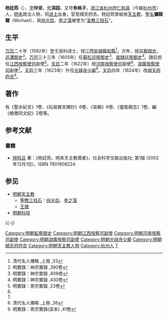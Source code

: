 {{明清人物信息框
| 姓名 = 楊廷筠
| 原名 =
| 圖片名稱 = 
| 圖片大小 = 220px
| 圖片說明 = 
| 最高職務 = 順天府丞
| 國家 = 大明
| 爵位 =
| 籍貫 = [[浙江|浙江]][[杭州府|杭州府]][[仁和縣|仁和縣]]
| 族裔 = 漢族
| 旗籍 = 
| 字號 = 字仲堅，號淇園、鄭圃居士
| 室名 = 
| 諡號 = 
| 出生日期 = [[嘉靖|嘉靖]]三十六年（1557年）
| 出生地點 = 
| 逝世日期 = [[天啟|天啟]]七年（1627年）
| 逝世地點 = 
| 墓葬 =
| 配偶 =
| 親屬 = 
| 出身 = 
*萬曆二十年壬辰科同進士出身
| 經歷 = 
| 著作 =
}}

'''杨廷筠'''（{{bd|1562年||1627年||Yang杨}}），[[表字|字]]'''仲坚'''，[[号|号]]'''淇园'''，又号'''弥格子'''，[[浙江省|浙江省]][[杭州府|杭州府]][[仁和县|仁和县]]（今屬[[杭州市|杭州市]]）人，[[明末|明末]]政治人物，同[[进士|进士]]出身，官至順天府丞。杨廷筠曾皈依[[天主教|天主教]]，[[聖名|聖名]]'''彌額爾'''（Michael），與[[徐光启|徐光启]]、[[李之藻|李之藻]]被誉为“[[圣教三柱石|圣教三柱石]]”。

== 生平 ==
[[万历|万历]]二十年（1592年）登壬辰科进士，授[[江西|江西]][[安福縣|安福縣]][[知縣|知縣]]<ref>清代名人傳略 ,上冊 ,33</ref>。次年，授[[监察御史|监察御史]]，[[巡漕御史|巡漕御史]]<ref>明實錄：神宗實錄 ,390卷</ref>。[[万历|万历]]三十三年（1605年）任[[蘇松|蘇松]][[巡按御史|巡按御史]]<ref>明實錄：神宗實錄 ,408卷</ref>、[[北直隸|直隸]][[巡按御史|巡按御史]]<ref>明實錄：神宗實錄 ,430卷</ref>。随后担任[[江西|江西]][[按察使司|按察使司]]副使<ref name="#1">明實錄：熹宗實錄 ,23卷</ref>。[[天启|天启]]二年（1622年）授[[河南|河南]][[按察使司|按察使司]]副使<ref name="#1"/>、[[湖廣|湖廣]][[按察使司|按察使司]]副使<ref name="#1"/>。[[天启|天启]]三年（1623年）升任[[光禄寺|光禄寺]][[少卿|少卿]]<ref>清代名人傳略 ,上冊 ,36</ref>。[[天启|天启]]四年（1624年）改[[顺天府|顺天府]][[府丞|府丞]]<ref>明實錄：熹宗實錄(梁本) ,41卷</ref>。

==著作==
有《聖水紀言》1卷、《玩易微言擇抄》6卷、《易顯》6卷、《靈衛廟志》1卷、編《絶徼同文紀》2卷等。

== 参考文献 ==
{{Reflist|2}}

=== 書籍 ===
* [[钟鸣旦|钟鸣旦]] 著：《杨廷筠，明末天主教儒者》，社会科学文献出版社; 第1版 (2002年12月1日)，ISBN 7801908224

== 参见 ==
{{Portal box|中国|天主教|人物}}
* [[明朝天主教|明朝天主教]]
** [[聖教三柱石|聖教三柱石]]：[[徐光启|徐光启]]、[[李之藻|李之藻]]
** [[王徵_(天启进士)|王徵]]
* [[明朝科技|明朝科技]]

{{-}}
{{萬曆二十年壬辰科殿試金榜}}
{{中国基督教史|明}}
{{DEFAULTSORT:Yang杨}}

[[Category:明朝監察御史|Category:明朝監察御史]]
[[Category:明朝江西按察司副使|Category:明朝江西按察司副使]]
[[Category:明朝河南按察司副使|Category:明朝河南按察司副使]]
[[Category:明朝湖廣按察司副使|Category:明朝湖廣按察司副使]]
[[Category:明朝光祿寺少卿|Category:明朝光祿寺少卿]]
[[Category:明朝順天府府丞|Category:明朝順天府府丞]]
[[Category:明朝天主教人物|Category:明朝天主教人物]]
[[Category:杭州人|Category:杭州人]]
[[Category:杨姓|T]]